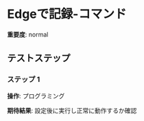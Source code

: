 # Edgeで記録-コマンド

**重要度**: normal

## テストステップ

### ステップ 1

**操作**: プログラミング

**期待結果**:
設定後に実行し正常に動作するか確認

